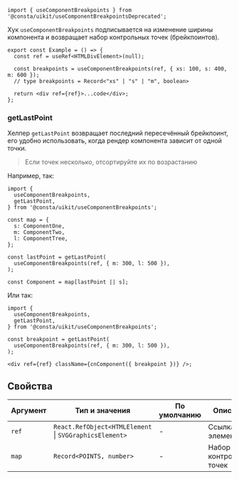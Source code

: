 
```tsx
import { useComponentBreakpoints } from '@consta/uikit/useComponentBreakpointsDeprecated';
```

<UseComponentBreakpointsExample />

Хук `useComponentBreakpoints` подписывается на изменение ширины компонента и возвращает набор контрольных точек (брейкпоинтов).

```tsx
export const Example = () => {
  const ref = useRef<HTMLDivElement>(null);

  const breakpoints = useComponentBreakpoints(ref, { xs: 100, s: 400, m: 600 });
  // type breakpoints = Record<"xs" | "s" | "m", boolean>

  return <div ref={ref}>...code</div>;
};
```

### getLastPoint

Хелпер `getLastPoint` возвращает последний пересечённый брейкпоинт,
его удобно использовать, когда рендер компонента зависит от одной точки.

> Если точек несколько, отсортируйте их по возрастанию

Например, так:

```tsx
import {
  useComponentBreakpoints,
  getLastPoint,
} from '@consta/uikit/useComponentBreakpoints';

const map = {
  s: ComponentOne,
  m: ComponentTwo,
  l: ComponentTree,
};

const lastPoint = getLastPoint(
  useComponentBreakpoints(ref, { m: 300, l: 500 }),
);

const Component = map[lastPoint || s];
```

Или так:

```tsx
import {
  useComponentBreakpoints,
  getLastPoint,
} from '@consta/uikit/useComponentBreakpoints';

const breakpoint = getLastPoint(
  useComponentBreakpoints(ref, { m: 300, l: 500 }),
);

<div ref={ref} className={cnComponent({ breakpoint })} />;
```

## Свойства

| Аргумент | Тип и значения                                             | По умолчанию | Описание                |
| -------- | ---------------------------------------------------------- | ------------ | ----------------------- |
| `ref`    | `React.RefObject<HTMLElement` &#124; `SVGGraphicsElement>` | -            | Ссылка на элемент       |
| `map`    | `Record<POINTS, number>`                                   | -            | Набор контрольных точек |

